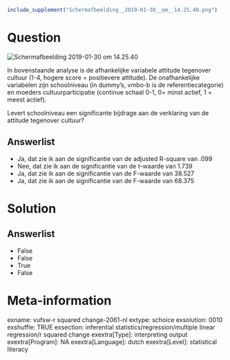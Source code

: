 ```{r, echo = FALSE, results = "hide"}
include_supplement("Schermafbeelding__2019-01-30__om__14.25.40.png")
```

Question
========
<img src="Schermafbeelding__2019-01-30__om__14.25.40.png"
class="fr-fic fr-dii tvcss_2"
alt="Schermafbeelding 2019-01-30 om 14.25.40" />  
  
In bovenstaande analyse is de afhankelijke variabele attitude tegenover
cultuur (1-4, hogere score = positievere attitude). De onafhankelijke
variabelen zijn schoolniveau (in dummy’s, vmbo-b is de
referentiecategorie) en moeders cultuurparticipatie (continue schaal
0-1, 0= minst actief, 1 = meest actief).  
  
Levert schoolniveau een significante bijdrage aan de verklaring van de
attitude tegenover cultuur?

Answerlist
----------
* Ja, dat zie ik aan de significantie van de adjusted R-square van .099
* Nee, dat zie ik aan de significantie van de t-waarde van 1.739
* Ja, dat zie ik aan de significantie van de F-waarde van 38.527
* Ja, dat zie ik aan de significantie van de F-waarde van 68.375

Solution
========










Answerlist
----------
* False
* False
* True
* False

Meta-information
================
exname: vufsw-r squared change-2061-nl
extype: schoice
exsolution: 0010
exshuffle: TRUE
exsection: inferential statistics/regression/multiple linear regression/r squared change
exextra[Type]: interpreting output
exextra[Program]: NA
exextra[Language]: dutch
exextra[Level]: statistical literacy

